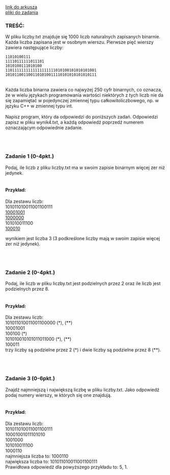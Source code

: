 <div className="box_link"><a className="link" href="https://cke.gov.pl/images/_EGZAMIN_MATURALNY_OD_2015/Arkusze_egzaminacyjne/2015/formula_od_2015/MIN-R2_1P-152.pdf">link do arkusza</a>
<br/>
<a className="link" href="https://cke.gov.pl/images/_EGZAMIN_MATURALNY_OD_2015/Arkusze_egzaminacyjne/2015/formula_od_2015/Dane_PR2.zip" >pliki do zadania</a>
<br/>
</div>

### TREŚĆ:
W pliku liczby.txt znajduje się 1000 liczb naturalnych zapisanych binarnie. Każda
liczba zapisana jest w osobnym wierszu. Pierwsze pięć wierszy zawiera następujące liczby:<br/>

```
11010100111
11110111111011101
1010100111010100
1101111111111111111111010100101010101001
1010110011001101010011110101010101010111
```
<br/>
Każda liczba binarna zawiera co najwyżej <span className="bold">250 cyfr binarnych</span>, co oznacza, że w wielu
językach programowania wartości niektórych z tych liczb nie da się zapamiętać
w pojedynczej zmiennej typu całkowitoliczbowego, np. w języku C++ w zmiennej typu
int.<br/><br/>
<span className="bold">Napisz program</span>, który da odpowiedzi do poniższych zadań. Odpowiedzi zapisz w pliku
wynik4.txt, a każdą odpowiedź poprzedź numerem oznaczającym odpowiednie zadanie. 


<br/><br/>

### Zadanie 1   (0-4pkt.)
Podaj, ile liczb z pliku liczby.txt ma w swoim zapisie binarnym więcej zer niż jedynek.<br/><br/>
#### Przykład: 
Dla zestawu liczb:<br/>
101011010011001100111<br/>
<u>10001001</u><br/>
<u>1000000</u><br/>
101010011100<br/>
<u>100010</u><br/>

wynikiem jest liczba 3 (3 podkreślone liczby mają w swoim zapisie więcej zer niż jedynek). 

<br/><br/>

### Zadanie 2   (0-4pkt.)
Podaj, ile liczb w pliku liczby.txt jest podzielnych przez 2 oraz ile liczb jest podzielnych
przez 8.<br/><br/>

#### Przykład:
Dla zestawu liczb:<br/>
101011010011001100000 (\*), (\*\*)<br/>
10001001<br/>
100100 (\*)<br/>
101010010101011011000 (\*), (\*\*)<br/>
100011<br/>
trzy liczby są podzielne przez 2 (*) i dwie liczby są podzielne przez 8 (**). 

<br/><br/>

### Zadanie 3   (0-6pkt.)
Znajdź najmniejszą i największą liczbę w pliku liczby.txt. Jako odpowiedź podaj
numery wierszy, w których się one znajdują.<br/><br/>

#### Przykład: 
Dla zestawu liczb:<br/>
101011010011001100111<br/>
10001001011101010<br/>
1001000<br/>
101010011100<br/>
1000110<br/>
najmniejsza liczba to: 1000110<br/>
największa liczba to: 101011010011001100111<br/>
Prawidłowa odpowiedź dla powyższego przykładu to: 5, 1. 

<br/>
<br/>

### 

```

```
